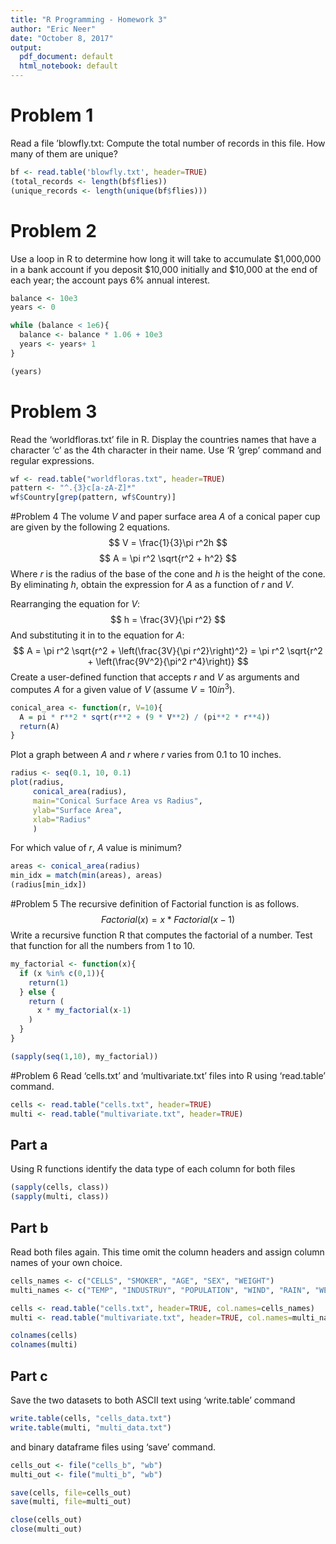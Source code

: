 ```yaml
---
title: "R Programming - Homework 3"
author: "Eric Neer"
date: "October 8, 2017"
output:
  pdf_document: default
  html_notebook: default
---
```

# Problem 1
Read a file 'blowfly.txt: Compute the total number of records in this file.
How many of them are unique?
```r
bf <- read.table('blowfly.txt', header=TRUE)
(total_records <- length(bf$flies))
(unique_records <- length(unique(bf$flies)))
```
# Problem 2
Use a loop in R to determine how long it will take to accumulate $1,000,000 in a
bank account if you deposit $10,000 initially and $10,000 at the end of each
year; the account pays 6% annual interest.
```r
balance <- 10e3
years <- 0

while (balance < 1e6){
  balance <- balance * 1.06 + 10e3
  years <- years+ 1
}

(years)
```
# Problem 3
Read the 'worldfloras.txt' file in R. Display the countries names that have a
character 'c' as the 4th character in their name. Use 'R 'grep' command and
regular expressions.
```r
wf <- read.table("worldfloras.txt", header=TRUE)
pattern <- "^.{3}c[a-zA-Z]*"
wf$Country[grep(pattern, wf$Country)]
```
#Problem 4
The volume $V$ and paper surface area $A$ of a conical paper cup are given by
the following 2 equations.
$$
V = \frac{1}{3}\pi r^2h
$$
$$
A = \pi r^2 \sqrt{r^2 + h^2}
$$
Where $r$ is the radius of the base of the cone and $h$ is the height of the cone.
By eliminating $h$, obtain the expression for $A$ as a function of $r$ and $V$.

Rearranging the equation for $V$:
$$
h = \frac{3V}{\pi r^2}
$$
And substituting it in to the equation for $A$:
$$
A = \pi r^2 \sqrt{r^2 + \left(\frac{3V}{\pi r^2}\right)^2} = \pi r^2 \sqrt{r^2 + \left(\frac{9V^2}{\pi^2 r^4}\right)}
$$
Create a user-defined function that accepts $r$ and $V$ as arguments and computes
$A$ for a given value of $V$ (assume $V = 10 in^3$).
```r
conical_area <- function(r, V=10){
  A = pi * r**2 * sqrt(r**2 + (9 * V**2) / (pi**2 * r**4))
  return(A)
}
```
Plot a graph between $A$ and $r$ where $r$ varies from 0.1 to 10 inches.
```r
radius <- seq(0.1, 10, 0.1)
plot(radius, 
     conical_area(radius),
     main="Conical Surface Area vs Radius",
     ylab="Surface Area",
     xlab="Radius"
     )
```
For which value of $r$, $A$ value is minimum?
```r
areas <- conical_area(radius)
min_idx = match(min(areas), areas)
(radius[min_idx])
```
#Problem 5
The recursive definition of Factorial function is as follows.
$$
Factorial(x) = x * Factorial(x-1)
$$
Write a recursive function R that computes the factorial of a number. Test that
function for all the numbers from 1 to 10.
```r
my_factorial <- function(x){
  if (x %in% c(0,1)){
    return(1)
  } else {
    return (
      x * my_factorial(x-1)
    )
  }
}

(sapply(seq(1,10), my_factorial))
```
#Problem 6
Read 'cells.txt' and 'multivariate.txt' files into R using 'read.table' command.
```r
cells <- read.table("cells.txt", header=TRUE)
multi <- read.table("multivariate.txt", header=TRUE)
```
## Part a
Using R functions identify the data type of each column for both files
```r
(sapply(cells, class))
(sapply(multi, class))
```
## Part b
Read both files again. This time omit the column headers and assign column names of your own choice.
```r
cells_names <- c("CELLS", "SMOKER", "AGE", "SEX", "WEIGHT")
multi_names <- c("TEMP", "INDUSTRUY", "POPULATION", "WIND", "RAIN", "WET_DAYS")

cells <- read.table("cells.txt", header=TRUE, col.names=cells_names)
multi <- read.table("multivariate.txt", header=TRUE, col.names=multi_names)

colnames(cells)
colnames(multi)
```
## Part c
Save the two datasets to both ASCII text using 'write.table' command 
```r
write.table(cells, "cells_data.txt")
write.table(multi, "multi_data.txt")
```
and binary dataframe files using 'save' command.
```r
cells_out <- file("cells_b", "wb")
multi_out <- file("multi_b", "wb")

save(cells, file=cells_out)
save(multi, file=multi_out)

close(cells_out)
close(multi_out)
```